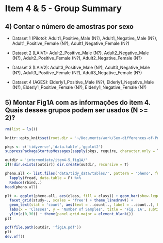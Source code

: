 # Item 4 & 5 - Group Summary

## 4) Contar o número de amostras por sexo

-   Dataset 1 (Piloto): Adult1_Positive_Male (N?), Adult1_Negative_Male (N?), Adult1_Positive_Female (N?), Adult1_Negative_Female (N?)

-   Dataset 2 (LAIV1): Adult2_Positive_Male (N?), Adult2_Negative_Male (N?), Adult2_Positive_Female (N?), Adult2_Negative_Female (N?)

-   Dataset 3 (LAIV2): Adult3_Positive_Male (N?), Adult3_Negative_Male (N?), Adult3_Positive_Female (N?), Adult3_Negative_Female (N?)

-   Dataset 4 (AGES): Elderly1_Positive_Male (N?), Elderly1_Negative_Male (N?), Elderly1_Positive_Female (N?), Elderly1_Negative_Female (N?)

## 5) Montar Fig1A com as informações do item 4. Quais desses grupos podem ser usados (N \>= 2)?

```r
rm(list = ls())

knitr::opts_knit$set(root.dir = '~/Documents/work/Sex-differences-of-Pneumoccocal-colonization/')

pkgs <- c('tidyverse','data.table','ggplot2')
suppressPackageStartupMessages(sapply(pkgs, require, character.only = T))
```

```r
outdir = 'intermediate/item4-5_fig1A/'
if(!dir.exists(outdir)) dir.create(outdir, recursive = T)
```

```r
pheno.all <- list.files('data/tidy_data/tables/', pattern = 'pheno', full.names = T) %>%
  lapply(fread, data.table = F) %>%
  Reduce(rbind,.)
head(pheno.all)
```

```r
plt <- ggplot(pheno.all, aes(class, fill = class)) + geom_bar(show.legend = F) + coord_flip() +
  facet_grid(study~., scales = 'free') + theme_linedraw() + 
  geom_text(stat = 'count', aes(text = ..count.., label = ..count..), hjust = -.5) +
  labs(x = 'Classes', y = 'Number of Samples', title = 'Fig. 1A', subtitle = 'Number of Samples by Group') +
  ylim(c(0,30)) + theme(panel.grid.major = element_blank())
plt
```

```r
pdf(file.path(outdir, 'fig1A.pdf'))
plt
dev.off()
```
